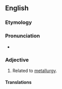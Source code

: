 ==English==

===Etymology===
{{suffix|en|metallurgy|ic}}

===Pronunciation===
* {{rhymes|en|ɜː(ɹ)dʒɪk|s=4}}

===Adjective===
{{en-adj|-}}

# Related to [[metallurgy]].

====Translations====
{{trans-see|metallurgical}}